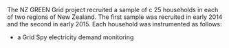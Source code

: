 The NZ GREEN Grid project recruited a sample of c 25 households in each of two regions of New Zealand. The first sample was recruited in early 2014 and the second in early 2015. Each household was instrumented as follows:

 * a Grid Spy electricity demand monitoring 